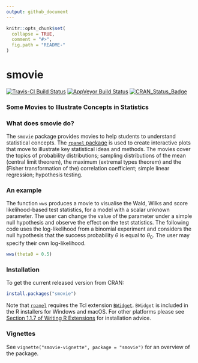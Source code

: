 ```yaml
---
output: github_document
---
```


<!-- README.md is generated from README.Rmd. Please edit that file -->

```r
knitr::opts_chunk$set(
  collapse = TRUE,
  comment = "#>",
  fig.path = "README-"
)
```

# smovie  

[![Travis-CI Build Status](https://travis-ci.org/paulnorthrop/smovie.svg?branch=master)](https://travis-ci.org/paulnorthrop/smovie) 
[![AppVeyor Build Status](https://ci.appveyor.com/api/projects/status/github/paulnorthrop/smovie?branch=master&svg=true)](https://ci.appveyor.com/project/paulnorthrop/smovie)
[![CRAN_Status_Badge](https://www.r-pkg.org/badges/version/smovie)](https://cran.r-project.org/package=smovie)

### Some Movies to Illustrate Concepts in Statistics

### What does smovie do?

The `smovie` package provides movies to help students to understand statistical 
concepts.  The [`rpanel` package](https://cran.r-project.org/package=rpanel) is 
used to create interactive plots that move to illustrate key statistical ideas 
and methods.  The movies cover the topics of probability distributions; sampling distributions of the mean (central limit theorem), the maximum (extremal types theorem) and the (Fisher transformation of the) correlation coefficient; simple linear regression; hypothesis testing.

### An example

The function `wws` produces a movie to visualise the Wald, Wilks and score likelihood-based test statistics, for a model with a scalar unknown parameter.  The user can change the value of the parameter under a simple null hypothesis and observe the effect on the test statistics.  The following code uses the log-likelihood from a binomial experiment and considers the null hypothesis that the success probability $\theta$ is equal to $\theta_0$.  The user may specify their own log-likelihood.

```r
wws(theta0 = 0.5)
```

### Installation

To get the current released version from CRAN:

```r
install.packages("smovie")
```

Note that [`rpanel`](https://cran.r-project.org/package=rpanel) requires the Tcl extension [`BWidget`](https://sourceforge.net/projects/tcllib/files/BWidget/). `BWidget` is included in the R installers for Windows and macOS.  For other platforms please see [Section 1.1.7 of Writing R Extensions](https://cran.r-project.org/doc/manuals/r-devel/R-exts.html#Non_002dR-scripts-in-packages) for installation advice.

### Vignettes

See `vignette("smovie-vignette", package = "smovie")` for an overview of the 
package. 

